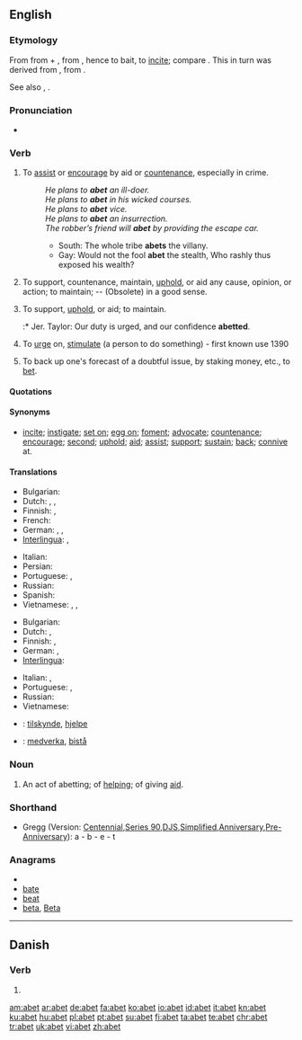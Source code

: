 {{also|авет}}
==English==

===Etymology===
From {{etyl|fro|en}} {{term|abeter|lang=fro}} from {{term|à-|lang=fro}} + {{term|beter||to bait an animal|lang=fro}}, from {{etyl|non|en}} {{term|beita||to cause to bite|lang=non}}, hence to bait, to [[incite]]; compare {{is}} {{term|beita||to set dogs on", "to feed|lang=is}}. This in turn was derived from {{proto|Germanic|baitjan|lang=en}}, from {{proto|Indo-European|bheid-|to split|lang=en}}.

See also {{term|bait}}, {{term|bet}}.

===Pronunciation===
* {{a|RP}} {{IPA|/əˈbɛt/}}
*: {{rhymes|ɛt}}

===Verb===
{{en-verb|abet|t|ing}}

# {{transitive}} To [[assist]] or [[encourage]] by aid or [[countenance]], especially in crime.
#: ''He plans to '''abet''' an ill-doer.''
#: ''He plans to '''abet''' in his wicked courses.''
#: ''He plans to '''abet''' vice.''
#: ''He plans to '''abet''' an insurrection.''
#: ''The robber’s friend will '''abet''' by providing the escape car.''
#:* South: The whole tribe '''abets''' the villany.
#:* Gay: Would not the fool '''abet''' the stealth, Who rashly thus exposed his wealth?
# {{transitive}} To support, countenance, maintain, [[uphold]], or aid any cause, opinion, or action; to maintain; -- (Obsolete) in a good sense.
# {{transitive}} To support, [[uphold]], or aid; to maintain.
#:* Jer. Taylor: Our duty is urged, and our confidence '''abetted'''.
# {{obsolete}} To [[urge]] on, [[stimulate]] (a person to do something) - first known use 1390
# {{obsolete}} To back up one's forecast of a doubtful issue, by staking money, etc., to [[bet]].

====Quotations====
{{seeCites}}

====Synonyms====
* {{sense|to instigate or encourage by aid or countenance}} [[incite]]; [[instigate]]; [[set on]]; [[egg on]]; [[foment]]; [[advocate]]; [[countenance]]; [[encourage]]; [[second]]; [[uphold]]; [[aid]]; [[assist]]; [[support]]; [[sustain]]; [[back]]; [[connive]] at.

====Translations====
{{trans-top|to assist or encourage in crime}}
* Bulgarian: {{t|bg|подбуждам, подстрекавам}}
* Dutch: {{t+|nl|aansporen}}, {{t+|nl|aanmoedigen}}, {{t|nl|ophitsen}}
* Finnish: {{t+|fi|yllyttää}}, {{t+|fi|avustaa}}
* French: {{t+|fr|encourager}}
* German: {{t+|de|ermutigen}}, {{t+|de|aufhetzen}}, {{t+|de|anstiften}}
* [[Interlingua]]: {{t-|ia|incitar|xs=Interlingua}}, {{t|ia|incorariar|xs=Interlingua}}
{{trans-mid}}
* Italian: {{t+|it|incoraggiare}}
* Persian: {{t|fa|همدستی کردن|tr=hamdasti kardan}}
* Portuguese: {{t+|pt|incitar}}, {{t+|pt|instigar}}
* Russian: {{t+|ru|подстрекать|tr=podstrekát'}}
* Spanish: {{t+|es|incitar}}
* Vietnamese: {{t|vi|xúi bẩy|xs=Vietnamese}}, {{t|vi|xúi giục|xs=Vietnamese}}, {{t|vi|khích|xs=Vietnamese}}
{{trans-bottom}}

{{trans-top|to support, uphold, or aid}}
* Bulgarian: {{t|bg|поощрявам, съдействувам}}
* Dutch: {{t+|nl|bijstaan}}, {{t+|nl|ondersteunen}}
* Finnish: {{t+|fi|tukea}}, {{t-|fi|ylläpitää}}
* German: {{t+|de|stützen}}, {{t+|de|helfen}}
* [[Interlingua]]: {{t|ia|adjutar|xs=Interlingua}}
{{trans-mid}}
* Italian: {{t+|it|sostenere}},
* Portuguese: {{t+|pt|assistir}}, {{t+|pt|ajudar}}
* Russian: {{t+|ru|поддерживать|tr=poddérživat'}}
* Vietnamese: {{t+|vi|tiếp tay|xs=Vietnamese}}
{{trans-bottom}}

{{checktrans-top}}
* {{ttbc|Norwegian}}: [[tilskynde]], [[hjelpe]]
{{trans-mid}}
* {{ttbc|Swedish}}: [[medverka]], [[bistå]]
{{trans-bottom}}

===Noun===
{{en-noun}}

# {{obsolete}} An act of abetting; of [[help]]ing; of giving [[aid]].

===Shorthand===
* Gregg (Version: [http://en.wikipedia.org/wiki/Gregg_Shorthand#Centennial_Gregg_Shorthand Centennial],[http://en.wikipedia.org/wiki/Gregg_Shorthand#Series_90_Gregg_Shorthand Series 90],[http://en.wikipedia.org/wiki/Gregg_Shorthand#Diamond_Jubilee_Gregg_Shorthand DJS],[http://en.wikipedia.org/wiki/Gregg_Shorthand#Simplified_Gregg_Shorthand Simplified],[http://en.wikipedia.org/wiki/Gregg_Shorthand#Anniversary_Gregg_Shorthand Anniversary],[http://en.wikipedia.org/wiki/Gregg_Shorthand#Pre-Anniversary_Gregg_Shorthand Pre-Anniversary]): a - b - e - t

===Anagrams===
* {{alphagram|abet}}
* [[bate#English|bate]]
* [[beat#English|beat]]
* [[beta#English|beta]], [[Beta#English|Beta]]

----

==Danish==

===Verb===
{{infl|da|verb form}}

# {{form of|past participle|abe|lang=Danish}}

[[am:abet]]
[[ar:abet]]
[[de:abet]]
[[fa:abet]]
[[ko:abet]]
[[io:abet]]
[[id:abet]]
[[it:abet]]
[[kn:abet]]
[[ku:abet]]
[[hu:abet]]
[[pl:abet]]
[[pt:abet]]
[[su:abet]]
[[fi:abet]]
[[ta:abet]]
[[te:abet]]
[[chr:abet]]
[[tr:abet]]
[[uk:abet]]
[[vi:abet]]
[[zh:abet]]